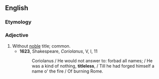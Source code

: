 ==English==

===Etymology===
{{suffix|title|less|lang=en}}

===Adjective===
{{en-adj}}

# Without [[noble]] title; common.
#* '''1623''', Shakespeare, ''Coriolanus'', V, I, 11
#*: Coriolanus / He would not answer to: forbad all names; / He was a kind of nothing, '''titleless''', / Till he had forged himself a name o' the fire / Of burning Rome.